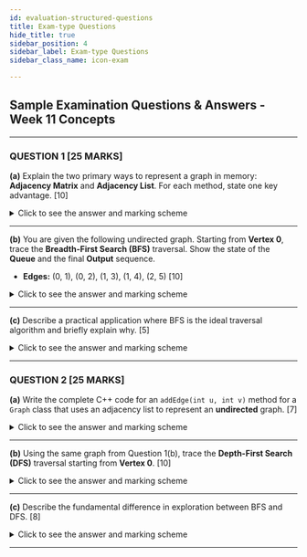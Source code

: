 ```yaml
---
id: evaluation-structured-questions
title: Exam-type Questions
hide_title: true
sidebar_position: 4
sidebar_label: Exam-type Questions
sidebar_class_name: icon-exam

---
```


<ModuleBanner />


## **Sample Examination Questions & Answers - Week 11 Concepts**

---

### **QUESTION 1 \[25 MARKS]**

**(a)** Explain the two primary ways to represent a graph in memory: **Adjacency Matrix** and **Adjacency List**. For each method, state one key advantage.
\[10]

<details>
    <summary>Click to see the answer and marking scheme</summary>

    **Answer:**

    1. **Adjacency Matrix:**
    A 2D array (V × V grid, where V is the number of vertices). A value at `matrix[i][j]` is set to 1 (or a weight) if there is an edge from vertex `i` to vertex `j`, and 0 otherwise.

    * **Advantage:** Extremely fast to check for the existence of an edge between any two vertices (**O(1)** time).

    2. **Adjacency List:**
    An array of linked lists. The entry at index `i` of the array contains a linked list of all the vertices that are adjacent to vertex `i`.

    * **Advantage:** Very memory-efficient for **sparse graphs**, as it only stores existing connections.

    **Marking Scheme:**

    * \[3 Marks] – Correct explanation of Adjacency Matrix.
    * \[2 Marks] – Advantage (O(1) lookup).
    * \[3 Marks] – Correct explanation of Adjacency List.
    * \[2 Marks] – Advantage (memory-efficient for sparse graphs).

</details>

---

**(b)** You are given the following undirected graph. Starting from **Vertex 0**, trace the **Breadth-First Search (BFS)** traversal. Show the state of the **Queue** and the final **Output** sequence.

* **Edges:** (0, 1), (0, 2), (1, 3), (1, 4), (2, 5)
\[10]

<details>
    <summary>Click to see the answer and marking scheme</summary>

    **Trace:**

    1. **Start:** `Queue: []`. Start at 0. Mark 0 as visited. Enqueue 0.

    * `Queue: [0]`
    2. **Step 1:** Dequeue 0. Print 0. Enqueue unvisited neighbors (1, 2). Mark 1, 2 as visited.

    * Output: `0`
    * Queue: `[1, 2]`
    3. **Step 2:** Dequeue 1. Print 1. Enqueue unvisited neighbors (3, 4). Mark 3, 4 as visited.

    * Output: `0, 1`
    * Queue: `[2, 3, 4]`
    4. **Step 3:** Dequeue 2. Print 2. Enqueue unvisited neighbor (5). Mark 5 as visited.

    * Output: `0, 1, 2`
    * Queue: `[3, 4, 5]`
    5. **Step 4:** Dequeue 3. Print 3. No unvisited neighbors.

    * Output: `0, 1, 2, 3`
    * Queue: `[4, 5]`
    6. **Step 5:** Dequeue 4. Print 4. No unvisited neighbors.

    * Output: `0, 1, 2, 3, 4`
    * Queue: `[5]`
    7. **Step 6:** Dequeue 5. Print 5. No unvisited neighbors.

    * Output: `0, 1, 2, 3, 4, 5`
    * Queue: `[]` → Loop terminates.

    **Final Output Sequence:** `0 1 2 3 4 5`

    **Marking Scheme:**

    * \[7 Marks] – Correct queue trace.
    * \[3 Marks] – Correct final output.

</details>

---

**(c)** Describe a practical application where BFS is the ideal traversal algorithm and briefly explain why.
\[5]

<details>
    <summary>Click to see the answer and marking scheme</summary>

    **Application:** Finding the shortest path between two people in a social network (e.g., degrees of separation).

    **Why BFS is ideal:** BFS explores in layers, visiting all nodes at a given distance before moving further. The first time it reaches the target, it guarantees the minimum number of edges in the path.

    **Marking Scheme:**

    * \[2 Marks] – Suitable application.
    * \[3 Marks] – Correct explanation.

</details>

---

### **QUESTION 2 \[25 MARKS]**

**(a)** Write the complete C++ code for an `addEdge(int u, int v)` method for a `Graph` class that uses an adjacency list to represent an **undirected** graph.
\[7]

<details>
    <summary>Click to see the answer and marking scheme</summary>

    ```cpp
    // Assuming part of the Graph class
    void Graph::addEdge(int u, int v) {
    // Add an edge from u to v
    adj[u].push_back(v);

    // Since undirected, also add v to u
    adj[v].push_back(u);
}
    ```

    **Marking Scheme:**

    * \[3 Marks] – Add v to u's list.
    * \[4 Marks] – Add u to v's list.

</details>

---

**(b)** Using the same graph from Question 1(b), trace the **Depth-First Search (DFS)** traversal starting from **Vertex 0**.
\[10]

<details>
    <summary>Click to see the answer and marking scheme</summary>

    **Recursive Call Trace (One possible order):**

    1. `DFS(0)` – Print 0 → Visit 1.
    2. `DFS(1)` – Print 1 → Visit 3.
    3. `DFS(3)` – Print 3 → Return.
    4. Back to `DFS(1)` → Visit 4.
    5. `DFS(4)` – Print 4 → Return.
    6. Back to `DFS(0)` → Visit 2.
    7. `DFS(2)` – Print 2 → Visit 5.
    8. `DFS(5)` – Print 5 → Return.

    **Final Output Sequence:** `0 1 3 4 2 5`

    **Marking Scheme:**

    * \[7 Marks] – Correct recursive/backtracking trace.
    * \[3 Marks] – Correct final output.

</details>

---

**(c)** Describe the fundamental difference in exploration between BFS and DFS.
\[8]

<details>
    <summary>Click to see the answer and marking scheme</summary>

    * **BFS:** Explores level-by-level, visiting all neighbors before moving deeper.

    * Analogy: Ripples from a stone in water.

    * **DFS:** Explores one path deeply before backtracking.

    * Analogy: Exploring one corridor of a maze until the end.

    **Marking Scheme:**

    * \[4 Marks] – BFS explanation.
    * \[4 Marks] – DFS explanation.

</details>

---

